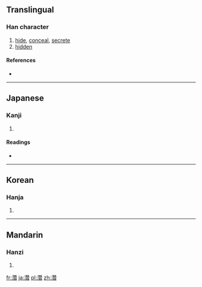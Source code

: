 {{also|潛}}
==Translingual==

===Han character===
{{Han char|rn=85|rad=水|as=16|sn=19|four=|canj=水竹山日 (EHUA)}}

# [[hide]], [[conceal]], [[secrete]]
# [[hidden]]

====References====
* {{Han ref|kx=0657.280|dkj=18683|hdz=31784.040|uh=6FF3|ud=28659}}

----

==Japanese==

===Kanji===
{{ja-kanji|grade=|rs=水16}}

# {{defn|Japanese|sort=水16}}

====Readings====
* {{ja-readings|on=[[せん]] (sen)|kun=[[ひそむ]] (hisomu), [[もぐる]] (moguru)}}

----

==Korean==

===Hanja===
{{ko-hanja|hangeul=잠|eumhun=|rv=jam|mr=cham|y=cam}}

# {{defn|Korean|sort=水16}}

----

==Mandarin==

===Hanzi===
{{cmn-hanzi|pin=[[qián]] ([[qian2]])|wg=ch'ien<sup>2</sup>}}

# {{defn|Mandarin|sort=水16}}

[[fr:濳]]
[[ja:濳]]
[[pl:濳]]
[[zh:濳]]